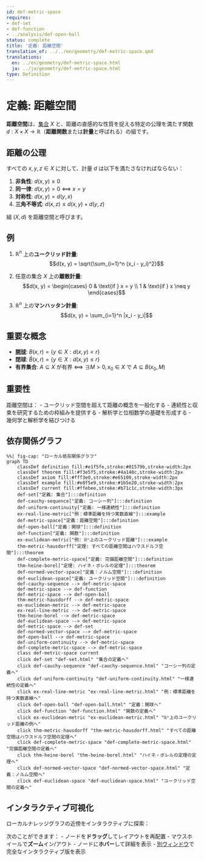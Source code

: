 ```yaml
---
id: def-metric-space
requires:
- def-set
- def-function
- ../analysis/def-open-ball
status: complete
title: '定義: 距離空間'
translation_of: ../../en/geometry/def-metric-space.qmd
translations:
  en: ../en/geometry/def-metric-space.html
  ja: ../ja/geometry/def-metric-space.html
type: Definition
---
```


# 定義: 距離空間 {#def-metric-space}

**距離空間**は、[集合](../logic-set-theory/def-set.qmd) $X$ と、距離の直感的な性質を捉える特定の公理を満たす関数 $d: X \times X \to \mathbb{R}$（**距離関数**または**計量**と呼ばれる）の組です。

## 距離の公理

すべての $x, y, z \in X$ に対して、計量 $d$ は以下を満たさなければならない：

1. **非負性**: $d(x, y) \geq 0$
2. **同一律**: $d(x, y) = 0$ ⟺ $x = y$
3. **対称性**: $d(x, y) = d(y, x)$
4. **三角不等式**: $d(x, z) \leq d(x, y) + d(y, z)$

組 $(X, d)$ を距離空間と呼びます。

## 例

1. $\mathbb{R}^n$ 上の**ユークリッド計量**:
   $$d(x, y) = \sqrt{\sum_{i=1}^n (x_i - y_i)^2}$$

2. 任意の集合 $X$ 上の**離散計量**:
   $$d(x, y) = \begin{cases} 0 & \text{if } x = y \\ 1 & \text{if } x \neq y \end{cases}$$

3. $\mathbb{R}^n$ 上の**マンハッタン計量**:
   $$d(x, y) = \sum_{i=1}^n |x_i - y_i|$$

## 重要な概念

- **[開球](../analysis/def-open-ball.qmd)**: $B(x, r) = \{y \in X : d(x, y) < r\}$
- **閉球**: $\bar{B}(x, r) = \{y \in X : d(x, y) \leq r\}$
- **有界集合**: $A \subseteq X$ が有界 ⟺ $\exists M > 0, x_0 \in X$ で $A \subseteq B(x_0, M)$

## 重要性

距離空間は：
- ユークリッド空間を超えて距離の概念を一般化する
- 連続性と収束を研究するための枠組みを提供する
- 解析学と位相数学の基礎を形成する
- 幾何学と解析学を結びつける

## 依存関係グラフ

```mermaid
%%| fig-cap: "ローカル依存関係グラフ"
graph TD
    classDef definition fill:#e1f5fe,stroke:#01579b,stroke-width:2px
    classDef theorem fill:#f3e5f5,stroke:#4a148c,stroke-width:2px
    classDef axiom fill:#fff3e0,stroke:#e65100,stroke-width:2px
    classDef example fill:#e8f5e9,stroke:#1b5e20,stroke-width:2px
    classDef current fill:#ffebee,stroke:#b71c1c,stroke-width:3px
    def-set["定義: 集合"]:::definition
    def-cauchy-sequence["定義: コーシー列"]:::definition
    def-uniform-continuity["定義: 一様連続性"]:::definition
    ex-real-line-metric["例：標準距離を持つ実数直線"]:::example
    def-metric-space["定義：距離空間"]:::definition
    def-open-ball["定義：開球"]:::definition
    def-function["定義: 関数"]:::definition
    ex-euclidean-metric["例: ℝⁿ上のユークリッド距離"]:::example
    thm-metric-hausdorff["定理: すべての距離空間はハウスドルフ空間"]:::theorem
    def-complete-metric-space["定義: 完備距離空間"]:::definition
    thm-heine-borel["定理: ハイネ・ボレルの定理"]:::theorem
    def-normed-vector-space["定義：ノルム空間"]:::definition
    def-euclidean-space["定義: ユークリッド空間"]:::definition
    def-cauchy-sequence --> def-metric-space
    def-metric-space --> def-function
    def-metric-space --> def-open-ball
    thm-metric-hausdorff --> def-metric-space
    ex-euclidean-metric --> def-metric-space
    ex-real-line-metric --> def-metric-space
    thm-heine-borel --> def-metric-space
    def-euclidean-space --> def-metric-space
    def-metric-space --> def-set
    def-normed-vector-space --> def-metric-space
    def-open-ball --> def-metric-space
    def-uniform-continuity --> def-metric-space
    def-complete-metric-space --> def-metric-space
    class def-metric-space current
    click def-set "def-set.html" "集合の定義へ"
    click def-cauchy-sequence "def-cauchy-sequence.html" "コーシー列の定義へ"
    click def-uniform-continuity "def-uniform-continuity.html" "一様連続性の定義へ"
    click ex-real-line-metric "ex-real-line-metric.html" "例：標準距離を持つ実数直線へ"
    click def-open-ball "def-open-ball.html" "定義：開球へ"
    click def-function "def-function.html" "関数の定義へ"
    click ex-euclidean-metric "ex-euclidean-metric.html" "ℝⁿ上のユークリッド距離の例へ"
    click thm-metric-hausdorff "thm-metric-hausdorff.html" "すべての距離空間はハウスドルフ空間の定理へ"
    click def-complete-metric-space "def-complete-metric-space.html" "完備距離空間の定義へ"
    click thm-heine-borel "thm-heine-borel.html" "ハイネ・ボレルの定理の定理へ"
    click def-normed-vector-space "def-normed-vector-space.html" "定義：ノルム空間へ"
    click def-euclidean-space "def-euclidean-space.html" "ユークリッド空間の定義へ"
```

## インタラクティブ可視化

ローカルナレッジグラフの近傍をインタラクティブに探索：

::: {.graph-viz data-id="def-metric-space" data-width="700" data-height="500"}
:::

次のことができます：
- ノードを**ドラッグ**してレイアウトを再配置
- マウスホイールで**ズーム**イン/アウト
- ノードに**ホバー**して詳細を表示
- [別ウィンドウ](../../output/interactive/ja/def-metric-space.html){target="_blank"}で完全なインタラクティブ版を表示
